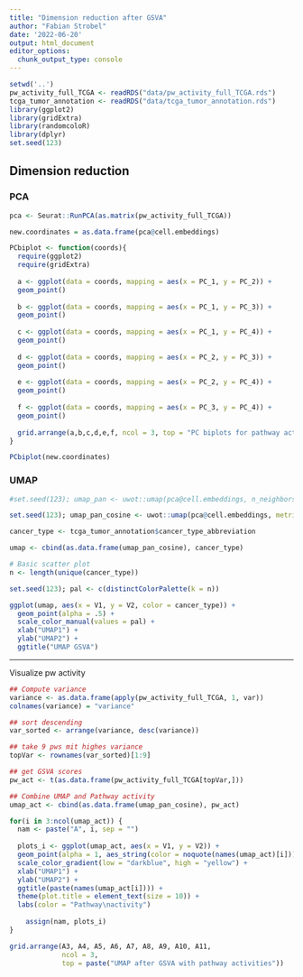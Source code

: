 ```yaml
---
title: "Dimension reduction after GSVA"
author: "Fabian Strobel"
date: '2022-06-20'
output: html_document
editor_options: 
  chunk_output_type: console
---
```


```r
setwd('..')
pw_activity_full_TCGA <- readRDS("data/pw_activity_full_TCGA.rds")
tcga_tumor_annotation <- readRDS("data/tcga_tumor_annotation.rds")
library(ggplot2)
library(gridExtra)
library(randomcoloR)
library(dplyr)
set.seed(123)
```


## Dimension reduction

### PCA
```r
pca <- Seurat::RunPCA(as.matrix(pw_activity_full_TCGA))
```

```r
new.coordinates = as.data.frame(pca@cell.embeddings)

PCbiplot <- function(coords){
  require(ggplot2)
  require(gridExtra)
  
  a <- ggplot(data = coords, mapping = aes(x = PC_1, y = PC_2)) +
  geom_point()
  
  b <- ggplot(data = coords, mapping = aes(x = PC_1, y = PC_3)) +
  geom_point()
  
  c <- ggplot(data = coords, mapping = aes(x = PC_1, y = PC_4)) +
  geom_point()
  
  d <- ggplot(data = coords, mapping = aes(x = PC_2, y = PC_3)) +
  geom_point()
          
  e <- ggplot(data = coords, mapping = aes(x = PC_2, y = PC_4)) +
  geom_point()
  
  f <- ggplot(data = coords, mapping = aes(x = PC_3, y = PC_4)) +
  geom_point()
  
  grid.arrange(a,b,c,d,e,f, ncol = 3, top = "PC biplots for pathway activity matrix (GSVA)")
}

PCbiplot(new.coordinates)
```

### UMAP

```r
#set.seed(123); umap_pan <- uwot::umap(pca@cell.embeddings, n_neighbors = 100)

set.seed(123); umap_pan_cosine <- uwot::umap(pca@cell.embeddings, metric = "cosine", n_neighbors = 15)
```

```r
cancer_type <- tcga_tumor_annotation$cancer_type_abbreviation

umap <- cbind(as.data.frame(umap_pan_cosine), cancer_type)

# Basic scatter plot
n <- length(unique(cancer_type))

set.seed(123); pal <- c(distinctColorPalette(k = n))

ggplot(umap, aes(x = V1, y = V2, color = cancer_type)) + 
  geom_point(alpha = .5) +
  scale_color_manual(values = pal) +
  xlab("UMAP1") +
  ylab("UMAP2") +
  ggtitle("UMAP GSVA")
```

***

Visualize pw activity

```r
## Compute variance
variance <- as.data.frame(apply(pw_activity_full_TCGA, 1, var))
colnames(variance) = "variance"

## sort descending
var_sorted <- arrange(variance, desc(variance))

## take 9 pws mit highes variance
topVar <- rownames(var_sorted)[1:9]

## get GSVA scores
pw_act <- t(as.data.frame(pw_activity_full_TCGA[topVar,]))

## Combine UMAP and Pathway activity
umap_act <- cbind(as.data.frame(umap_pan_cosine), pw_act)
```

```r
for(i in 3:ncol(umap_act)) { 
  nam <- paste("A", i, sep = "")
  
  plots_i <- ggplot(umap_act, aes(x = V1, y = V2)) + 
  geom_point(alpha = 1, aes_string(color = noquote(names(umap_act)[i]))) +
  scale_color_gradient(low = "darkblue", high = "yellow") +
  xlab("UMAP1") +
  ylab("UMAP2") +
  ggtitle(paste(names(umap_act[i]))) +
  theme(plot.title = element_text(size = 10)) +
  labs(color = "Pathway\nactivity")
  
    assign(nam, plots_i)
}

grid.arrange(A3, A4, A5, A6, A7, A8, A9, A10, A11,
             ncol = 3, 
             top = paste("UMAP after GSVA with pathway activities"))
```


